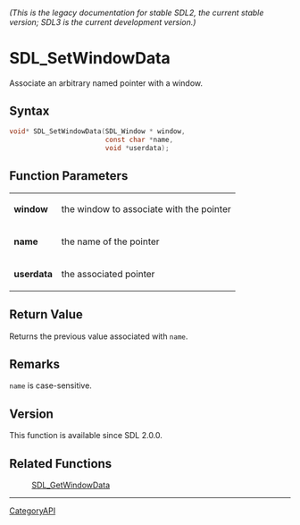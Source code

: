 ====== (This is the legacy documentation for stable SDL2, the current stable version; SDL3 is the current development version.) ======
= SDL_SetWindowData =

Associate an arbitrary named pointer with a window.

== Syntax ==

<syntaxhighlight lang='c'>
void* SDL_SetWindowData(SDL_Window * window,
                        const char *name,
                        void *userdata);
</syntaxhighlight>

== Function Parameters ==

{|
|'''window'''
|the window to associate with the pointer
|-
|'''name'''
|the name of the pointer
|-
|'''userdata'''
|the associated pointer
|}

== Return Value ==

Returns the previous value associated with <code>name</code>.

== Remarks ==

<code>name</code> is case-sensitive.

== Version ==

This function is available since SDL 2.0.0.

== Related Functions ==

:[[SDL_GetWindowData]]

----
[[CategoryAPI]]


